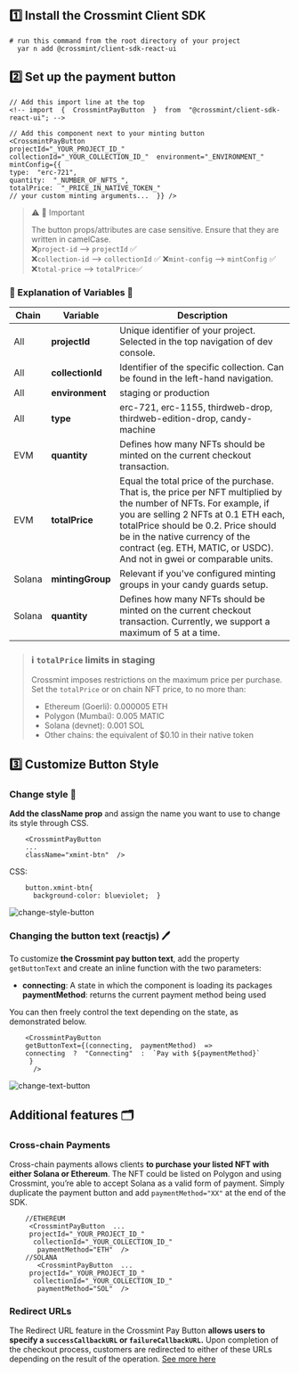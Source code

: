 ## 1️⃣ Install the Crossmint Client SDK

```
# run this command from the root directory of your project
  yar n add @crossmint/client-sdk-react-ui
```

## 2️⃣ Set up the payment button

```
// Add this import line at the top
<!-- import  {  CrossmintPayButton  }  from  "@crossmint/client-sdk-react-ui"; -->

// Add this component next to your minting button
<CrossmintPayButton
projectId="_YOUR_PROJECT_ID_"
collectionId="_YOUR_COLLECTION_ID_"  environment="_ENVIRONMENT_"
mintConfig={{
type:  "erc-721",
quantity:  "_NUMBER_OF_NFTS_",
totalPrice:  "_PRICE_IN_NATIVE_TOKEN_"
// your custom minting arguments...  }} />
```

> ⚠️ 🚨 Important
>
> The button props/attributes are case sensitive. Ensure that they are written in camelCase.  
> ❌`project-id` --> `projectId` ✅  
>  ❌`collection-id` --> `collectionId` ✅
> ❌`mint-config` --> `mintConfig` ✅  
> ❌`total-price` --> `totalPrice`✅

### 🔅 Explanation of Variables 🔅

| Chain  | Variable         | Description                                                                                                                                                                                                                                                                                                  |
| ------ | ---------------- | ------------------------------------------------------------------------------------------------------------------------------------------------------------------------------------------------------------------------------------------------------------------------------------------------------------ |
| All    | **projectId**    | Unique identifier of your project. Selected in the top navigation of dev console.                                                                                                                                                                                                                            |
| All    | **collectionId** | Identifier of the specific collection. Can be found in the left-hand navigation.                                                                                                                                                                                                                             |
| All    | **environment**  | staging or production                                                                                                                                                                                                                                                                                        |
| All    | **type**         | erc-721, erc-1155, thirdweb-drop, thirdweb-edition-drop, candy-machine                                                                                                                                                                                                                                       |
| EVM    | **quantity**     | Defines how many NFTs should be minted on the current checkout transaction.                                                                                                                                                                                                                                  |
| EVM    | **totalPrice**   | Equal the total price of the purchase. That is, the price per NFT multiplied by the number of NFTs. For example, if you are selling 2 NFTs at 0.1 ETH each, totalPrice should be 0.2. Price should be in the native currency of the contract (eg. ETH, MATIC, or USDC). And not in gwei or comparable units. |
| Solana | **mintingGroup** | Relevant if you've configured minting groups in your candy guards setup.                                                                                                                                                                                                                                     |
| Solana | **quantity**     | Defines how many NFTs should be minted on the current checkout transaction. Currently, we support a maximum of 5 at a time.                                                                                                                                                                                  |

> ### ℹ️ `totalPrice` limits in staging
>
> Crossmint imposes restrictions on the maximum price per purchase. Set the `totalPrice` or on chain NFT price, to no
> more than:
>
> - Ethereum (Goerli): 0.000005 ETH
> - Polygon (Mumbai): 0.005 MATIC
> - Solana (devnet): 0.001 SOL
> - Other chains: the equivalent of $0.10 in their native token

## 3️⃣ Customize Button Style

### Change style 🎨

**Add the className prop** and assign the name you want to use to change its style through CSS.

```
    <CrossmintPayButton
    ...
    className="xmint-btn"  />
```

CSS:

```
    button.xmint-btn{
      background-color: blueviolet;  }
```

![change-style-button](../../.images/crossmint/style-crossmint.png)

### Changing the button text (reactjs) 🖊️

To customize **the Crossmint pay button text**, add the property `getButtonText` and create an inline function with the two parameters:

- **connecting**: A state in which the component is loading its packages  
  **paymentMethod**: returns the current payment method being used

You can then freely control the text depending on the state, as demonstrated below.

```
    <CrossmintPayButton
    getButtonText={(connecting,  paymentMethod)  =>
    connecting  ?  "Connecting"  :  `Pay with ${paymentMethod}`
     }
      />
```

![change-text-button](../../.images/crossmint/text-crossmint.png)

## Additional features 🗂️

### Cross-chain Payments

Cross-chain payments allows clients **to purchase your listed NFT with either Solana or Ethereum**. The NFT could be listed on Polygon and using Crossmint, you’re able to accept Solana as a valid form of payment. Simply duplicate the payment button and add `paymentMethod="XX"` at the end of the SDK.

```
    //ETHEREUM
     <CrossmintPayButton  ...
     projectId="_YOUR_PROJECT_ID_"
      collectionId="_YOUR_COLLECTION_ID_"
       paymentMethod="ETH"  />
    //SOLANA
       <CrossmintPayButton  ...
     projectId="_YOUR_PROJECT_ID_"
      collectionId="_YOUR_COLLECTION_ID_"
       paymentMethod="SOL"  />
```

### Redirect URLs

The Redirect URL feature in the Crossmint Pay Button **allows users to specify a `successCallbackURL` or `failureCallbackURL`.** Upon completion of the checkout process, customers are redirected to either of these URLs depending on the result of the operation.
[See more here](https://docs.crossmint.com/docs/redirect-url#overview)
